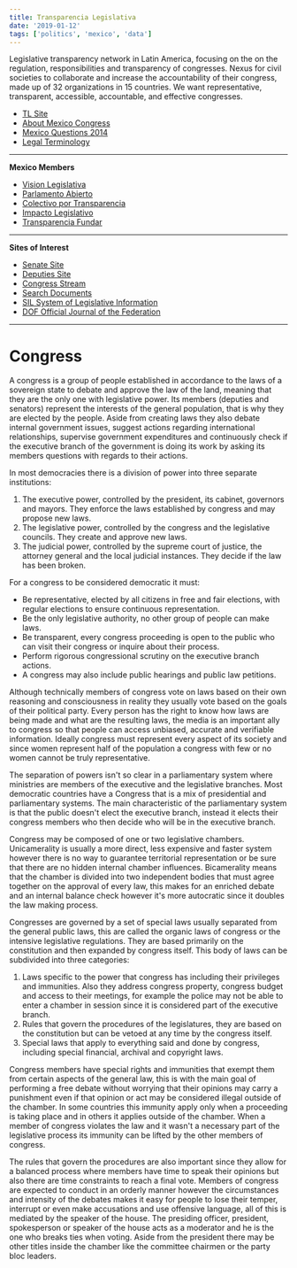 ```yaml
---
title: Transparencia Legislativa
date: '2019-01-12'
tags: ['politics', 'mexico', 'data']
---
```


Legislative transparency network in Latin America, focusing on the on the regulation, responsibilities and transparency of congresses. Nexus for civil societies to collaborate and increase the accountability of their congress, made up of 32 organizations in 15 countries. We want representative, transparent, accessible, accountable, and effective congresses.

* [TL Site](http://www.transparencialegislativa.org/)
* [About Mexico Congress](http://www.transparencialegislativa.org/congresos/congreso-mexico/)
* [Mexico Questions 2014](https://www.transparencialegislativa.org/wp-content/uploads/2014/09/Cuestionario-M%C3%A9xico.pdf)
* [Legal Terminology](https://www.transparencialegislativa.org/abc/)

***

**Mexico Members**

* [Vision Legislativa](http://visionlegislativa.com/)
* [Parlamento Abierto](http://www.parlamentoabierto.mx/)
* [Colectivo por Transparencia](http://colectivoporlatransparencia.org/)
* [Impacto Legislativo](http://www.impactolegislativo.org.mx/sitio/)
* [Transparencia Fundar](http://fundar.org.mx/)

***

**Sites of Interest**

* [Senate Site](https://www.senado.gob.mx/)
* [Deputies Site](http://www.diputados.gob.mx/)
* [Congress Stream](https://www.canaldelcongreso.gob.mx/)
* [Search Documents](https://infosen.senado.gob.mx/infosen64/index.php)
* [SIL System of Legislative Information](http://sil.gobernacion.gob.mx/portal)
* [DOF Official Journal of the Federation](https://www.dof.gob.mx/)

***

# Congress #

A congress is a group of people established in accordance to the laws of a sovereign state to debate and approve the law of the land, meaning that they are the only one with legislative power. Its members (deputies and senators) represent the interests of the general population, that is why they are elected by the people. Aside from creating laws they also debate internal government issues, suggest actions regarding international relationships, supervise government expenditures and continuously check if the executive branch of the government is doing its work by asking its members questions with regards to their actions.

In most democracies there is a division of power into three separate institutions:

1. The executive power, controlled by the president, its cabinet, governors and mayors. They enforce the laws established by congress and may propose new laws.
2. The legislative power, controlled by the congress and the legislative councils. They create and approve new laws.
3. The judicial power, controlled by the supreme court of justice, the attorney general and the local judicial instances. They decide if the law has been broken.

For a congress to be considered democratic it must:

* Be representative, elected by all citizens in free and fair elections, with regular elections to ensure continuous representation.
* Be the only legislative authority, no other group of people can make laws.
* Be transparent, every congress proceeding is open to the public who can visit their congress or inquire about their process.
* Perform rigorous congressional scrutiny on the executive branch actions.
* A congress may also include public hearings and public law petitions.

Although technically members of congress vote on laws based on their own reasoning and consciousness in reality they usually vote based on the goals of their political party. Every person has the right to know how laws are being made and what are the resulting laws, the media is an important ally to congress so that people can access unbiased, accurate and verifiable information. Ideally congress must represent every aspect of its society and since women represent half of the population a congress with few or no women cannot be truly representative.

The separation of powers isn't so clear in a parliamentary system where ministries are members of the executive and the legislative branches. Most democratic countries have a Congress that is a mix of presidential and parliamentary systems. The main characteristic of the parliamentary system is that the public doesn't elect the executive branch, instead it elects their congress members who then decide who will be in the executive branch.

Congress may be composed of one or two legislative chambers. Unicamerality is usually a more direct, less expensive and faster system however there is no way to guarantee territorial representation or be sure that there are no hidden internal chamber influences. Bicamerality means that the chamber is divided into two independent bodies that must agree together on the approval of every law, this makes for an enriched debate and an internal balance check however it's more autocratic since it doubles the law making process.

Congresses are governed by a set of special laws usually separated from the general public laws, this are called the organic laws of congress or the intensive legislative regulations. They are based primarily on the constitution and then expanded by congress itself. This body of laws can be subdivided into three categories:

1. Laws specific to the power that congress has including their privileges and immunities. Also they address congress property, congress budget and access to their meetings, for example the police may not be able to enter a chamber in session since it is considered part of the executive branch.
2. Rules that govern the procedures of the legislatures, they are based on the constitution but can be vetoed at any time by the congress itself.
3. Special laws that apply to everything said and done by congress, including special financial, archival and copyright laws.

Congress members have special rights and immunities that exempt them from certain aspects of the general law, this is with the main goal of performing a free debate without worrying that their opinions may carry a punishment even if that opinion or act may be considered illegal outside of the chamber. In some countries this immunity apply only when a proceeding is taking place and in others it applies outside of the chamber. When a member of congress violates the law and it wasn't a necessary part of the legislative process its immunity can be lifted by the other members of congress.

The rules that govern the procedures are also important since they allow for a balanced process where members have time to speak their opinions but also there are time constraints to reach a final vote. Members of congress are expected to conduct in an orderly manner however the circumstances and intensity of the debates makes it easy for people to lose their temper, interrupt or even make accusations and use offensive language, all of this is mediated by the speaker of the house. The presiding officer, president, spokesperson or speaker of the house acts as a moderator and he is the one who breaks ties when voting. Aside from the president there may be other titles inside the chamber like the committee chairmen or the party bloc leaders.

